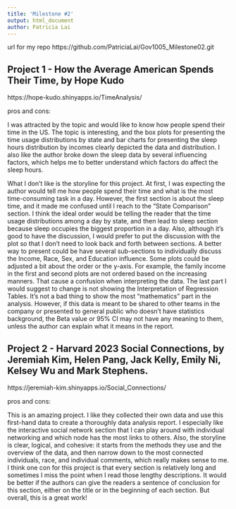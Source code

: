 ```yaml
---
title: 'Milestone #2'
output: html_document
author: Patricia Lai
---
```


url for my repo
https://github.com/PatriciaLai/Gov1005_Milestone02.git


## Project 1 - How the Average American Spends Their Time, by Hope Kudo
https://hope-kudo.shinyapps.io/TimeAnalysis/

pros and cons:

I was attracted by the topic and would like to know how people spend their time in the US. The topic is interesting, and the box plots for presenting the time usage distributions by state and bar charts for presenting the sleep hours distribution by incomes clearly depicted the data and distribution. I also like the author broke down the sleep data by several influencing factors, which helps me to better understand which factors do affect the sleep hours.

What I don't like is the storyline for this project. At first, I was expecting the author would tell me how people spend their time and what is the most time-consuming task in a day. However, the first section is about the sleep time, and it made me confused until I reach to the "State Comparison" section. I think the ideal order would be telling the reader that the time usage distributions among a day by state, and then lead to sleep section because sleep occupies the biggest proportion in a day. Also, although it's good to have the discussion, I would prefer to put the discussion with the plot so that I don't need to look back and forth between sections. A better way to present could be have several sub-sections to individually discuss the Income, Race, Sex, and Education influence. Some plots could be adjusted a bit about the order or the y-axis. For example, the family income in the first and second plots are not ordered based on the increasing manners. That cause a confusion when interpreting the data. The last part I would suggest to change is not showing the Interpretation of Regression Tables. It's not a bad thing to show the most "mathematics" part in the analysis. However, if this data is meant to be shared to other teams in the company or presented to general public who doesn't have statistics background, the Beta value or 95% CI may not have any meaning to them, unless the author can explain what it means in the report.


## Project 2 - Harvard 2023 Social Connections, by Jeremiah Kim, Helen Pang, Jack Kelly, Emily Ni, Kelsey Wu and Mark Stephens.
https://jeremiah-kim.shinyapps.io/Social_Connections/

pros and cons:

This is an amazing project. I like they collected their own data and use this first-hand data to create a thoroughly data analysis report. I especially like the interactive social network section that I can play around with individual networking and which node has the most links to others. Also, the storyline is clear, logical, and cohesive: it starts from the methods they use and the overview of the data, and then narrow down to the most connected individuals, race, and individual comments, which really makes sense to me. I think one con for this project is that every section is relatively long and sometimes I miss the point when I read those lengthy descriptions. It would be better if the authors can give the readers a sentence of conclusion for this section, either on the title or in the beginning of each section. But overall, this is a great work!
